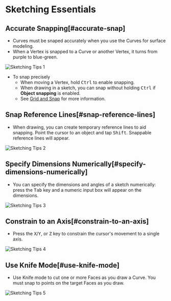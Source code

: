 # Sketching Essentials

## Accurate Snapping[#accurate-snap]

- Curves must be snaped accurately when you use the  Curves for surface modeling.
- When a Vertex is snapped to a Curve or another Vertex, it turns from purple to blue-green.

![Sketching Tips 1](/img/sketching-tips-1.png)

- To snap precisely
    - When moving a Vertex, hold <kbd>Ctrl</kbd> to enable snapping.
    - When drawing in a sketch, you can snap without holding <kbd>Ctrl</kbd> if **Object snapping** is enabled.
    - See [Grid and Snap](../plasticity-essentials/grid-and-snap) for more information.

## Snap Reference Lines[#snap-reference-lines]

- When drawing, you can create temporary reference lines to aid snapping. Point the cursor to an object and tap <kbd>Shift</kbd>. Snappable reference lines will appear.

![Sketching Tips 2](/img/sketching-tips-2.gif)

## Specify Dimensions Numerically[#specify-dimensions-numerically]

- You can specify the dimensions and angles of a sketch numerically: press the <kbd>Tab</kbd> key and a numeric input box will appear on the dimensions. 

![Sketching Tips 3](/img/sketching-tips-3.gif)

## Constrain to an Axis[#constrain-to-an-axis]

- Press the <kbd>X</kbd>/<kbd>Y</kbd>, or <kbd>Z</kbd> key to constrain the cursor's movement to a single axis.

![Sketching Tips 4](/img/sketching-tips-4.gif)

## Use Knife Mode[#use-knife-mode]

- Use Knife mode to cut one or more Faces as you draw a Curve. You must snap to points on the target Faces as you draw. 

![Sketching Tips 5](/img/sketching-tips-5.gif)


















